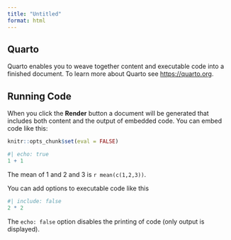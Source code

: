 ```yaml
---
title: "Untitled"
format: html
---
```


## Quarto

Quarto enables you to weave together content and executable code into a finished document. To learn more about Quarto see <https://quarto.org>.

## Running Code

When you click the **Render** button a document will be generated that includes both content and the output of embedded code. You can embed code like this:

```r
knitr::opts_chunk$set(eval = FALSE)
```

```r
#| echo: true
1 + 1


```

The mean of 1 and 2 and 3 is `r mean(c(1,2,3))`.

You can add options to executable code like this 

```r
#| include: false
2 * 2
```

The `echo: false` option disables the printing of code (only output is displayed).
